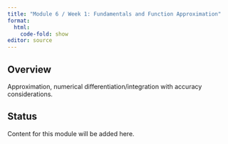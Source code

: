 ```yaml
---
title: "Module 6 / Week 1: Fundamentals and Function Approximation"
format:
  html:
    code-fold: show
editor: source
---
```


## Overview

Approximation, numerical differentiation/integration with accuracy considerations.

## Status

Content for this module will be added here.